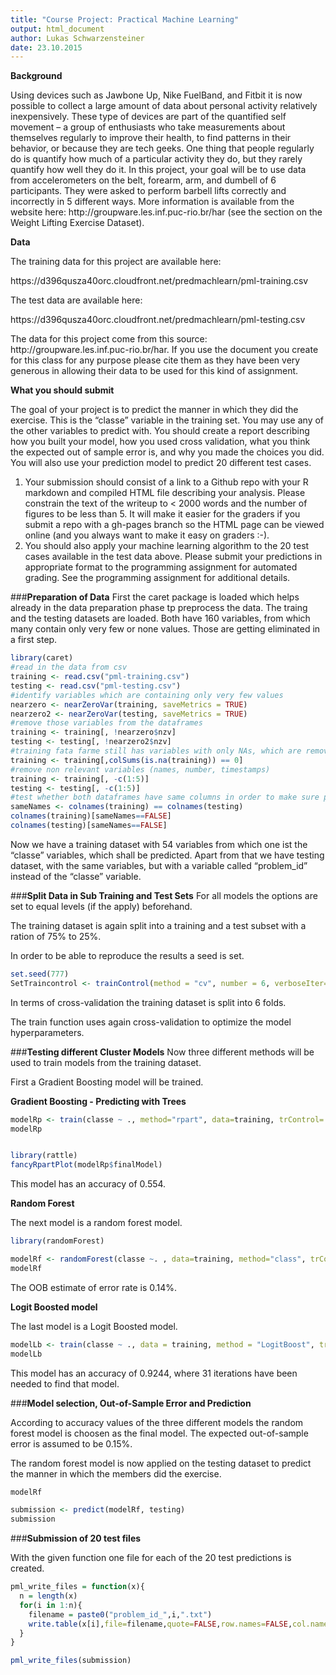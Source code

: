 ```yaml
---
title: "Course Project: Practical Machine Learning"
output: html_document
author: Lukas Schwarzensteiner
date: 23.10.2015
---
```



**Background**

Using devices such as Jawbone Up, Nike FuelBand, and Fitbit it is now possible to collect a large amount of data about personal activity relatively inexpensively. These type of devices are part of the quantified self movement – a group of enthusiasts who take measurements about themselves regularly to improve their health, to find patterns in their behavior, or because they are tech geeks. One thing that people regularly do is quantify how much of a particular activity they do, but they rarely quantify how well they do it. In this project, your goal will be to use data from accelerometers on the belt, forearm, arm, and dumbell of 6 participants. They were asked to perform barbell lifts correctly and incorrectly in 5 different ways. More information is available from the website here: http://groupware.les.inf.puc-rio.br/har (see the section on the Weight Lifting Exercise Dataset). 


**Data** 

The training data for this project are available here: 

https://d396qusza40orc.cloudfront.net/predmachlearn/pml-training.csv

The test data are available here: 

https://d396qusza40orc.cloudfront.net/predmachlearn/pml-testing.csv

The data for this project come from this source: http://groupware.les.inf.puc-rio.br/har. If you use the document you create for this class for any purpose please cite them as they have been very generous in allowing their data to be used for this kind of assignment. 

**What you should submit**

The goal of your project is to predict the manner in which they did the exercise. This is the "classe" variable in the training set. You may use any of the other variables to predict with. You should create a report describing how you built your model, how you used cross validation, what you think the expected out of sample error is, and why you made the choices you did. You will also use your prediction model to predict 20 different test cases. 

1. Your submission should consist of a link to a Github repo with your R markdown and compiled HTML file describing your analysis. Please constrain the text of the writeup to < 2000 words and the number of figures to be less than 5. It will make it easier for the graders if you submit a repo with a gh-pages branch so the HTML page can be viewed online (and you always want to make it easy on graders :-).
2. You should also apply your machine learning algorithm to the 20 test cases available in the test data above. Please submit your predictions in appropriate format to the programming assignment for automated grading. See the programming assignment for additional details. 



###**Preparation of Data**
First the caret package is loaded which helps already in the data preparation phase tp preprocess the data.
The traing and the testing datasets are loaded. Both have 160 variables, from which many contain only very few or none values.
Those are getting eliminated in a first step.

```r
library(caret)
#read in the data from csv
training <- read.csv("pml-training.csv")
testing <- read.csv("pml-testing.csv")
#identify variables which are containing only very few values
nearzero <- nearZeroVar(training, saveMetrics = TRUE)
nearzero2 <- nearZeroVar(testing, saveMetrics = TRUE)
#remove those variables from the dataframes
training <- training[, !nearzero$nzv]
testing <- testing[, !nearzero2$nzv]
#training fata farme still has variables with only NAs, which are removed too
training <- training[,colSums(is.na(training)) == 0]
#remove non relevant variables (names, number, timestamps)
training <- training[, -c(1:5)]
testing <- testing[, -c(1:5)]
#test whether both dataframes have same columns in order to make sure predictions can be made at a later stage
sameNames <- colnames(training) == colnames(testing)
colnames(training)[sameNames==FALSE]
colnames(testing)[sameNames==FALSE]
```

Now we have a training dataset with 54 variables from which one ist the "classe" variables, which shall be predicted. Apart from that we have testing dataset, with the same variables, but with a variable called "problem_id" instead of the "classe" variable.


###**Split Data in Sub Training and Test Sets**
For all models the options are set to equal levels (if the apply) beforehand.

The training dataset is again split into a training and a test subset with a ration of 75% to 25%.

In order to be able to reproduce the results a seed is set.

```r
set.seed(777)
SetTraincontrol <- trainControl(method = "cv", number = 6, verboseIter=FALSE , preProcOptions="pca", allowParallel=TRUE)
```

In terms of cross-validation the training dataset is split into 6 folds.

The train function uses again cross-validation to optimize the model hyperparameters.


###**Testing different Cluster Models**
Now three different methods will be used to train models from the training dataset.

First a Gradient Boosting model will be trained. 

**Gradient Boosting - Predicting with Trees**

```r
modelRp <- train(classe ~ ., method="rpart", data=training, trControl= SetTraincontrol)
modelRp


library(rattle)
fancyRpartPlot(modelRp$finalModel)
```

This model has an accuracy of 0.554. 


**Random Forest**

The next model is a random forest model.

```r
library(randomForest)

modelRf <- randomForest(classe ~. , data=training, method="class", trControl= SetTraincontrol)
modelRf

```

The OOB estimate of  error rate is 0.14%.


**Logit Boosted model**

The last model is a Logit Boosted model.

```r
modelLb <- train(classe ~ ., data = training, method = "LogitBoost", trControl= SetTraincontrol)
modelLb

```

This model has an accuracy of 0.9244, where 31 iterations have been needed to find that model.


###**Model selection, Out-of-Sample Error and Prediction**


According to accuracy values of the three different models the random forest model is choosen as the final model. The expected out-of-sample error is assumed to be 0.15%.

The random forest model is now applied on the testing dataset to predict the manner in which the members did the exercise.

```r

modelRf

```



```r

submission <- predict(modelRf, testing)
submission

```


###**Submission of 20 test files**

With the given function one file for each of the 20 test predictions is created.

```r



pml_write_files = function(x){
  n = length(x)
  for(i in 1:n){
    filename = paste0("problem_id_",i,".txt")
    write.table(x[i],file=filename,quote=FALSE,row.names=FALSE,col.names=FALSE)
  }
}

pml_write_files(submission)


```


